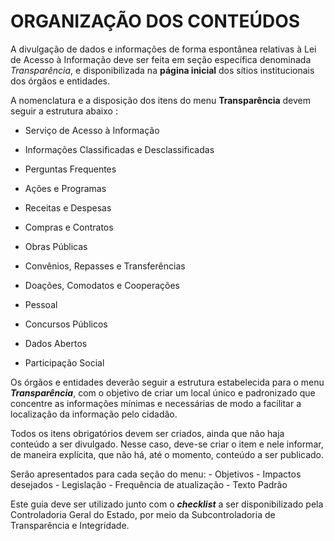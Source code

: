 # ORGANIZAÇÃO DOS CONTEÚDOS

A divulgação de dados e informações de forma espontânea relativas à Lei de Acesso à Informação deve ser feita em seção específica denominada *Transparência*, e disponibilizada na **página inicial** dos sítios institucionais dos órgãos e entidades. 

A nomenclatura e a disposição dos itens do menu **Transparência** devem seguir a estrutura abaixo :

- Serviço de Acesso à Informação

-	Informações Classificadas e Desclassificadas

- Perguntas Frequentes

-	Ações e Programas

-	Receitas e Despesas

-	Compras e Contratos

- Obras Públicas

-	Convênios, Repasses e Transferências

- Doações, Comodatos e Cooperações

-	Pessoal

-	Concursos Públicos

-	Dados Abertos

- Participação Social

Os órgãos e entidades deverão seguir a estrutura estabelecida para o menu ***Transparência***, com o objetivo de criar um local único e padronizado que concentre as informações mínimas e necessárias de modo a facilitar a localização da informação pelo cidadão.

Todos os itens obrigatórios devem ser criados, ainda que não haja conteúdo a ser divulgado. Nesse caso, deve-se criar o item e nele informar, de maneira explícita, que não há, até o momento, conteúdo a ser publicado. 

Serão apresentados para cada seção do menu:
- Objetivos
- Impactos desejados
- Legislação
- Frequência de atualização
- Texto Padrão

Este guia deve ser utilizado junto com o ***checklist*** a ser disponibilizado pela Controladoria Geral do Estado, por meio da Subcontroladoria de Transparência e Integridade.
